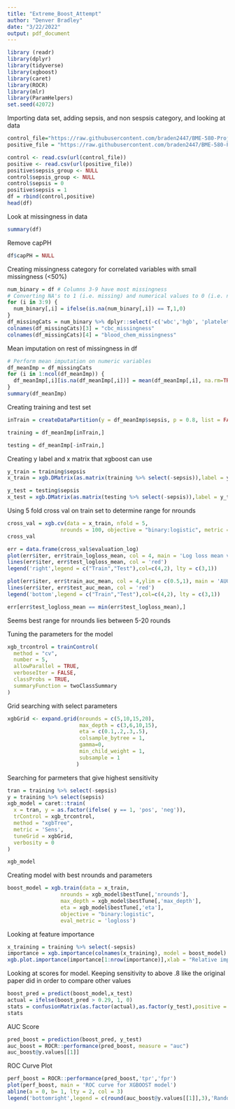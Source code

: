 ```yaml
---
title: "Extreme_Boost_Attempt"
author: "Denver Bradley"
date: "3/22/2022"
output: pdf_document
---
```


```r
library (readr)
library(dplyr)
library(tidyverse)
library(xgboost)
library(caret)
library(ROCR)
library(mlr)
library(ParamHelpers)
set.seed(42072)
```

Importing data set, adding sepsis, and non sespsis category, and looking at data
```r
control_file="https://raw.githubusercontent.com/braden2447/BME-580-Project/main/Sepsis_control_data.csv"
positive_file = "https://raw.githubusercontent.com/braden2447/BME-580-Project/main/Sepsis_positive_data.csv"

control <- read.csv(url(control_file))
positive <- read.csv(url(positive_file))
positive$sepsis_group <- NULL
control$sepsis_group <- NULL
control$sepsis = 0
positive$sepsis = 1
df = rbind(control,positive)
head(df)
```
Look at missingness in data
```r
summary(df)
```

Remove capPH
```r
df$capPH = NULL
```

Creating missingness category for correlated variables with small missingness (<50%)
```r
num_binary = df # Columns 3-9 have most missingness
# Converting NA's to 1 (i.e. missing) and numerical values to 0 (i.e. not missing)
for (i in 3:9) {
  num_binary[,i] = ifelse(is.na(num_binary[,i]) == T,1,0)
}
df_missingCats = num_binary %>% dplyr::select(-c('wbc','hgb', 'platelet_count', 'bicarb', 'glucose'))
colnames(df_missingCats)[3] = "cbc_missingness"
colnames(df_missingCats)[4] = "blood_chem_missingness"
```

Mean imputation on rest of missingness in df
```r
# Perform mean imputation on numeric variables
df_meanImp = df_missingCats
for (i in 1:ncol(df_meanImp)) {
  df_meanImp[,i][is.na(df_meanImp[,i])] = mean(df_meanImp[,i], na.rm=TRUE)
}
summary(df_meanImp)
```

Creating training and test set
```r
inTrain = createDataPartition(y = df_meanImp$sepsis, p = 0.8, list = FALSE)

training = df_meanImp[inTrain,]

testing = df_meanImp[-inTrain,]
```

Creating y label and x matrix that xgboost can use
```r
y_train = training$sepsis
x_train = xgb.DMatrix(as.matrix(training %>% select(-sepsis)),label = y_train)

y_test = testing$sepsis
x_test = xgb.DMatrix(as.matrix(testing %>% select(-sepsis)),label = y_test)
```

Using 5 fold cross val on train set to determine range for nrounds
```r
cross_val = xgb.cv(data = x_train, nfold = 5,
                 nrounds = 100, objective = "binary:logistic", metric = list('logloss','auc','aucpr'),prediction = TRUE, verbose = 0, save_models = TRUE)
cross_val
```

```r
err = data.frame(cross_val$evaluation_log)
plot(err$iter, err$train_logloss_mean, col = 4, main = 'Log loss mean vs number of iterations', xlab = 'Number of iterations',ylab = 'Log loss mean') 
lines(err$iter, err$test_logloss_mean, col = 'red')
legend('right',legend = c("Train","Test"),col=c(4,2), lty = c(3,1))
```

```r
plot(err$iter, err$train_auc_mean, col = 4,ylim = c(0.5,1), main = 'AUC mean vs number of iterations', xlab = 'Number of iterations',ylab = 'AUC mean')
lines(err$iter, err$test_auc_mean, col = 'red')
legend('bottom',legend = c("Train","Test"),col=c(4,2), lty = c(3,1))
```

```r
err[err$test_logloss_mean == min(err$test_logloss_mean),]
```
Seems best range for nrounds lies between 5-20 rounds

Tuning the parameters for the model
```r
xgb_trcontrol = trainControl(
  method = "cv",
  number = 5,  
  allowParallel = TRUE,
  verboseIter = FALSE,
  classProbs = TRUE,
  summaryFunction = twoClassSummary
)
```

Grid searching with select parameters
```r
xgbGrid <- expand.grid(nrounds = c(5,10,15,20),
                       max_depth = c(3,6,10,15),
                       eta = c(0.1,.2,.3,.5),
                       colsample_bytree = 1,
                       gamma=0,
                       min_child_weight = 1,
                       subsample = 1
                      )
```

Searching for parmeters that give highest sensitivity
```r
tran = training %>% select(-sepsis)
y = training %>% select(sepsis)
xgb_model = caret::train(
  x = tran, y = as.factor(ifelse( y == 1, 'pos', 'neg')),  
  trControl = xgb_trcontrol,
  method = "xgbTree",
  metric = 'Sens',
  tuneGrid = xgbGrid,
  verbosity = 0
)
```

```r
xgb_model
```

Creating model with best nrounds and parameters
```r
boost_model = xgb.train(data = x_train,
                 nrounds = xgb_model$bestTune[,'nrounds'],
                 max_depth = xgb_model$bestTune[,'max_depth'],
                 eta = xgb_model$bestTune[,'eta'],
                 objective = "binary:logistic",
                 eval_metric = 'logloss')
```

Looking at feature importance
```r
x_training = training %>% select(-sepsis)
importance = xgb.importance(colnames(x_training), model = boost_model)
xgb.plot.importance(importance[1:nrow(importance)],xlab = "Relative importance", main = 'Imortance for xgboost')
```
Looking at scores for model. Keeping sensitivity to above .8 like the original paper did in order to compare other values
```r
boost_pred = predict(boost_model,x_test)
actual = ifelse(boost_pred > 0.29, 1, 0)
stats = confusionMatrix(as.factor(actual),as.factor(y_test),positive = '1')
stats
```

AUC Score
```r
pred_boost = prediction(boost_pred, y_test)
auc_boost = ROCR::performance(pred_boost, measure = "auc") 
auc_boost@y.values[[1]]
```
ROC Curve Plot
```r
perf_boost = ROCR::performance(pred_boost,'tpr','fpr')
plot(perf_boost, main = 'ROC curve for XGBOOST model') 
abline(a = 0, b= 1, lty = 2, col = 3)
legend('bottomright',legend = c(round(auc_boost@y.values[[1]],3),'Random guessing'),col=c(1,3), lty = c(1,2), title = 'ROC-AUC')
```





